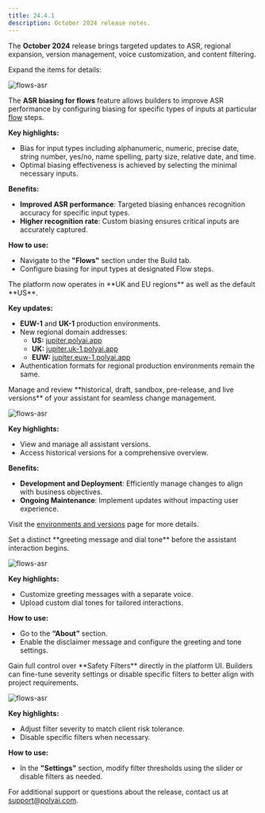 ```yaml
---
title: 24.4.1
description: October 2024 release notes.
---
```


The **October 2024** release brings targeted updates to ASR, regional expansion, version management, voice customization, and content filtering.

Expand the items for details:

<AccordionGroup>

<Accordion title="ASR biasing for flows" icon="comment-dots">

![flows-asr](/images/release-notes/2441/flows-asr-biasing.png)

The **ASR biasing for flows** feature allows builders to improve ASR performance by configuring biasing for specific types of inputs at particular [flow](/flows/introduction) steps.

**Key highlights:**
- Bias for input types including alphanumeric, numeric, precise date, string number, yes/no, name spelling, party size, relative date, and time.
- Optimal biasing effectiveness is achieved by selecting the minimal necessary inputs.

**Benefits:**
- **Improved ASR performance**: Targeted biasing enhances recognition accuracy for specific input types.
- **Higher recognition rate**: Custom biasing ensures critical inputs are accurately captured.

**How to use:**
- Navigate to the **"Flows"** section under the Build tab.
- Configure biasing for input types at designated Flow steps.

</Accordion>

<Accordion title="UK and EU regions" icon="globe">
The platform now operates in **UK and EU regions** as well as the default **US**.

**Key updates:**
- **EUW-1** and **UK-1** production environments.
- New regional domain addresses:
  - **US:** [jupiter.polyai.app](https://jupiter.polyai.app)
  - **UK:** [jupiter.uk-1.polyai.app](https://jupiter.uk-1.polyai.app)
  - **EUW:** [jupiter.euw-1.polyai.app](https://jupiter.euw-1.polyai.app)
- Authentication formats for regional production environments remain the same.

</Accordion>

<Accordion title="View versions" icon="code-compare">
Manage and review **historical, draft, sandbox, pre-release, and live versions** of your assistant for seamless change management.

![flows-asr](/images/release-notes/2441/environments.png)

**Key highlights:**
- View and manage all assistant versions.
- Access historical versions for a comprehensive overview.

**Benefits:**
- **Development and Deployment**: Efficiently manage changes to align with business objectives.
- **Ongoing Maintenance**: Implement updates without impacting user experience.

Visit the [environments and versions](/environments-and-versions/introduction) page for more details.

</Accordion>

<Accordion title="Disclaimers" icon="bullhorn">
Set a distinct **greeting message and dial tone** before the assistant interaction begins.

![flows-asr](/images/release-notes/2441/disclaimer.png)

**Key highlights:**
- Customize greeting messages with a separate voice.
- Upload custom dial tones for tailored interactions.

**How to use:**
- Go to the **“About”** section.
- Enable the disclaimer message and configure the greeting and tone settings.

</Accordion>

<Accordion title="Content safety filters" icon="filter">
Gain full control over **Safety Filters** directly in the platform UI. Builders can fine-tune severity settings or disable specific filters to better align with project requirements.

![flows-asr](/images/release-notes/2441/safety-filters.png)

**Key highlights:**
- Adjust filter severity to match client risk tolerance.
- Disable specific filters when necessary.

**How to use:**
- In the **"Settings"** section, modify filter thresholds using the slider or disable filters as needed.

</Accordion>

</AccordionGroup>

For additional support or questions about the release, contact us at [support@polyai.com](mailto:support@polyai.com).